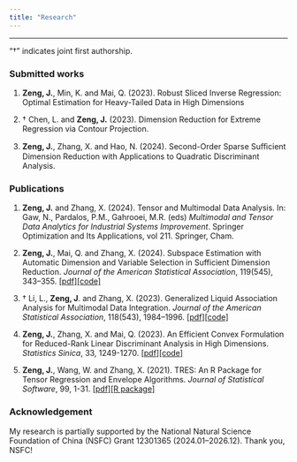 ```yaml
---
title: "Research"
---
```


------------------------------------------------------------------------

"$\dagger$" indicates joint first authorship.

### Submitted works

1.  **Zeng, J.**, Min, K. and Mai, Q. (2023). Robust Sliced Inverse Regression: Optimal Estimation for Heavy-Tailed Data in High Dimensions

2.  $\dagger$ Chen, L. and **Zeng, J.** (2023). Dimension Reduction for Extreme Regression via Contour Projection.

3.  **Zeng, J.**, Zhang, X. and Hao, N. (2024). Second-Order Sparse Suﬃcient Dimension Reduction with Applications to Quadratic Discriminant Analysis.

### Publications

1.  **Zeng, J.** and Zhang, X. (2024). Tensor and Multimodal Data Analysis. In: Gaw, N., Pardalos, P.M., Gahrooei, M.R. (eds) *Multimodal and Tensor Data Analytics for Industrial Systems Improvement*. Springer Optimization and Its Applications, vol 211. Springer, Cham.

2.  **Zeng, J.**, Mai, Q. and Zhang, X. (2024). Subspace Estimation with Automatic Dimension and Variable Selection in Sufficient Dimension Reduction. *Journal of the American Statistical Association*, 119(545), 343--355. [\[pdf\]](papers/SEAS.pdf)[\[code\]](https://github.com/jingzzeng/SEAS)

3.  $\dagger$ Li, L., **Zeng, J**. and Zhang, X. (2023). Generalized Liquid Association Analysis for Multimodal Data Integration. *Journal of the American Statistical Association*, 118(543), 1984--1996. [\[pdf\]](papers/GLAA.pdf)[\[code\]](https://github.com/jingzzeng/GLAA)

4.  **Zeng, J.**, Zhang, X. and Mai, Q. (2023). An Efficient Convex Formulation for Reduced-Rank Linear Discriminant Analysis in High Dimensions. *Statistics Sinica*, 33, 1249-1270. [\[pdf\]](papers/LSLDA.pdf)[\[code\]](https://github.com/jingzzeng/LSLDA)

5.  **Zeng, J.**, Wang, W. and Zhang, X. (2021). TRES: An R Package for Tensor Regression and Envelope Algorithms. *Journal of Statistical Software*, 99, 1-31. [\[pdf\]](papers/TRES.pdf)[\[R package\]](https://github.com/leozeng15/TRES)

### Acknowledgement

My research is partially supported by the National Natural Science Foundation of China (NSFC) Grant 12301365 (2024.01--2026.12). Thank you, NSFC!
